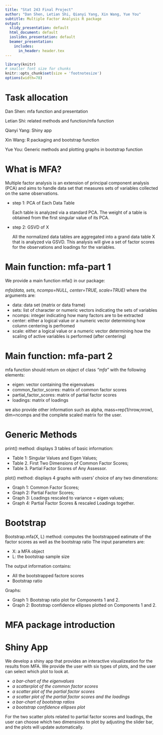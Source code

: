 ```yaml
---
title: "Stat 243 Final Project"
author: "Dan Shen, Letian Shi, Qianyi Yang, Xin Wang, Yue You"
subtitle: Multiple Factor Analysis R package
output:
  slidy_presentation: default
  html_document: default
  ioslides_presentation: default
  beamer_presentation:
    includes:
      in_header: header.tex
---
```


```r
library(knitr)
# smaller font size for chunks
knitr::opts_chunk$set(size = 'footnotesize')
options(width=78)
```
# Task allocation

  Dan Shen: mfa function and presentation
  
  Letian Shi: related methods and function/mfa function
  
  Qianyi Yang: Shiny app
  
  Xin Wang: R packaging and bootstrap function
  
  Yue You: Generic methods and plotting graphs in bootstrap function

# What is MFA?
Multiple factor analysis is an extension of principal component analysis (PCA) and aims to handle data set that measures sets of variables collected on the same observations.

- step 1: PCA of Each Data Table

  Each table is analyzed via a standard PCA. The weight of a table is obtained from the first singular value of its PCA. 
  
- step 2: GSVD of X

  All the normalized data tables are aggregated into a grand data table X that is analyzed via GSVD. This analysis will give a set of factor scores for the observations and loadings for the variables.
  
# Main function: mfa-part 1
We provide a main function mfa() in our package:
    
  _mfa(data, sets, ncomps=NULL, center=TRUE, scale=TRUE)_ where the arguments are:
  
- data: data set (matrix or data frame)
- sets: list of character or numeric vectors indicating the sets of variables 
- ncomps: integer indicating how many factors are to be extracted
- center: either a logical value or a numeric vector determining how column centering is perfromed
- scale: either a logical value or a numeric vector determining how the scaling of active variables is performed (after centering)

# Main function: mfa-part 2
mfa function should return on object of class *"mfa"* with the following elements:

- eigen: vector containing the eigenvalues 
- common_factor_scores: matrix of common factor scores
- partial_factor_scores: matrix of partial factor scores
- loadings: matrix of loadings
    
we also provide other information such as alpha, mass=rep(1/nrow,nrow), dim=ncomps and the complete scaled matrix for the user.

# Generic Methods   
print() method: displays 3 tables of basic information:

+ Table 1: Singular Values and Eigen Values;
+ Table 2. First Two Dimensions of Common Factor Scores;
+ Table 3. Partial Factor Scores of Any Assessor.

plot() method: displays 4 graphs with users' choice of any two dimenstions:

+ Graph 1: Common Factor Scores;
+ Graph 2: Partial Factor Scores;
+ Graph 3: Loadings rescaled to variance = eigen values;
+ Graph 4: Partial Factor Scores & rescaled Loadings together.

# Bootstrap
Bootstrap.mfa(X, L) method: computes the bootstrapped eatimate of the factor scores as well as the bootstrap ratio
The input parameters are:

- X: a MFA object
- L: the bootstrap sample size

The output information contains:

- All the bootstrapped factore scores
- Bootstrap ratio

Graphs:

- Graph 1: Bootstrap ratio plot for Components 1 and 2.
- Graph 2: Bootstrap confidence ellipses plotted on Components 1 and 2.

# MFA package introduction

# Shiny App
We develop a shiny app that provides an interactive visualizeation for the results from MFA. We provide
the user with six types of plots, and the user can select which plot to look at.

  - *a bar-chart of the eigenvalues* 
  - *a scatterplot of the common factor scores* 
  - *a scatter plot of the partial factor scores* 
  - *a scatter plot of the partial factor scores and the loadings* 
  - *a bar-chart of bootstrap ratios*
  - *a bootstrap confidence ellipses plot*

For the two scatter plots related to partial factor scores and loadings, the user can choose which two dimensions to plot by adjusting the slider bar, and the plots will update automatically.
